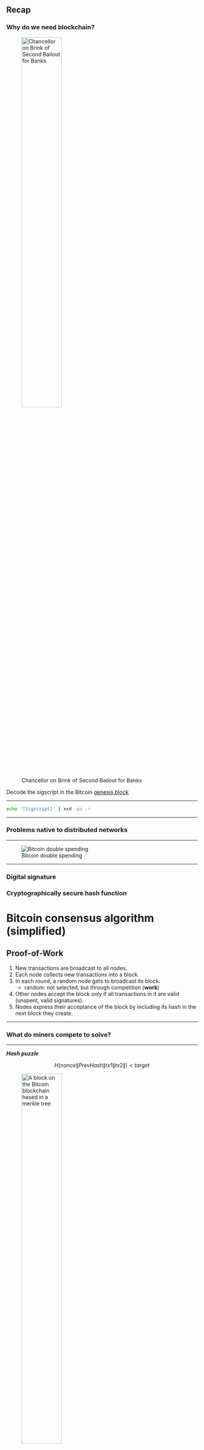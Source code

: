 ## Recap {.allowframebreaks}

### Why do we need blockchain?
![Chancellor on Brink of Second Bailout for Banks](figure/theTimes){width=50%}

Decode the sigscript in the Bitcoin [genesis block](https://www.blockchain.com/btc/tx/4a5e1e4baab89f3a32518a88c31bc87f618f76673e2cc77ab2127b7afdeda33b)

---

```zsh
echo '[Sigscript]' | xxd -ps -r
```

---

### Problems native to distributed networks

---

![Bitcoin double spending](figure/doublespending)

---

### Digital signature


### Cryptographically secure hash function


# Bitcoin consensus algorithm (simplified)

## Proof-of-Work

1. New transactions are broadcast to all nodes. 
2. Each node collects new transactions into a block. 
3. In each round, a random node gets to broadcast its block. 
    - random: not selected, but through competition (**work**)
4. Other nodes accept the block only if all transactions in it are valid (unspent, valid signatures).
5. Nodes express their acceptance of the block by including its hash in the next block they create.

---

### What do miners compete to solve?

---


***Hash puzzle***

$$H(nonce \| PrevHash \| tx1 \| tx2 \|) < target$$



![A block on the Bitcoin blockchain hased in a merkle tree](figure/block.jpg){width=50%}

---

### Benefit of using Merkle tree

Efficiency in data validation and storage: checking and downloading in branches

---


Solving hash puzzles is probabilistic, because nobody can predict which nonce is going to solve the hash puzzle.

*recall*: Sybil attack

---

51% Attack?

---

Attacker  has to subvert not only **the consensus process** (by having 51% computing power) but also the cryptography!

---

### Adjustable difficulty level

- Average block time: 10 min
- Target recalculated every 2,016 blocks -- every two weeks.

---


## Fork

![A blockchain fork](figure/fork.png){width=50%}

Miners diverge and start adding blocks to two chain branches


***Heuristic***

Follow the longest chain

---


## Incentives

### Block reward

![Total supply of bitcoins with time. The block reward is cut in half every 4 years, limiting the total supply of bitcoins to 21 million. This is a simplified model and the actual curve looks slightly different, but it has the same 21 million limit.](figure/bitcoinsupply.jpg){width=60%}


---

### Transaction fee

- The initiator of any transaction can choose to make the transaction output(s) $<$ input(s). 
- Whoever creates the block that first puts that transaction into the block chain gets to collect the difference, which acts a transaction fee.

---

## One stone two birds:

1. Encourage block building
2. Encourage honest behavior


## Coinbase transactions

First transaction of the block, paying the miner block reward + tx fees: [example](https://www.blockchain.com/btc/block/00000000000044168724e53088f2753cd5d7f404cbc2fda0123e0c3167f94675?page=2)

**Caveat** Mining nodes may not be correctly configured to receive tx fee: [example](https://www.blockchain.com/btc/tx/b6d51e8c6ed5744945c2ec53c0ac4485f6213a7936c892b9bc85272422c2f3c0)

## The economics of mining

$$MiningReward = \underbrace{BlockReward + TransactionFee}_{\text{Probablistic}}$$
$$MiningCost = \underbrace{HardwareCost}_{\text{FixedCost}} + \underbrace{OperatingCosts}_{\text{Variable Cost}}$$


If $MiningReward > MiningCost$, then the miner makes a profit.


### Complications

- Other miners' hash rate?
- Denominations: USD/Bitcoin?
- Honest/dishonest?


---

***Research question***

Is the default miner behavior a *Nash equilibrium*? That is, does it represent a stable situation in which no miner can realize a higher payoff by deviating from honest behavior? [@Narayanan2016a]



# Other consensus mechanisms

## Proof of stake (PoS)

- Randomized block selection based on size of stake
    - Nxt
- Delegated proof of stake
    - EOSIO: Users stake `EOS` tokens to their favored block producers (BPs, 21 in total) and can choose to remove their stake at any time.
    - Tezos (Liquid Proof of Stake): number of consensus participants---or ``delegates''---changes.


## XRP Ledger Consensus Protocol (XRP LCP)

- Each user sets up its own unique node list of validators (UNL) that it will listen to during the consensus process. The validators determine which transactions are to
be added to the ledger.
